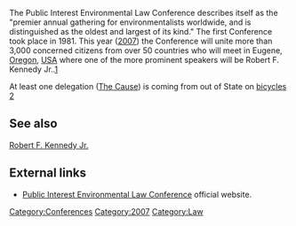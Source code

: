 The Public Interest Environmental Law Conference describes itself as the "premier annual gathering for environmentalists worldwide, and is distinguished as the oldest and largest of its kind." The first Conference took place in 1981. This year ([[2007]]) the Conference will unite more than 3,000 concerned citizens from over 50 countries who will meet in Eugene, [[Oregon]], [[USA]] where one of the more prominent speakers will be Robert F. Kennedy Jr.{{w|Robert F. Kennedy Jr.}}.[http://www.pielc.org/about.html]

At least one delegation ([[The Cause]]) is coming from out of State on [[bicycle]]s
[http://www.pielc.org/phpBB2/viewtopic.php?p=6&sid=ac9c43b09fabc6501dc267e6c6d044ef]


== See also ==
[[Robert F. Kennedy Jr.]]

==External links==
*[http://www.pielc.org/ Public Interest Environmental Law Conference] official website.

[[Category:Conferences]]
[[Category:2007]]
[[Category:Law]]